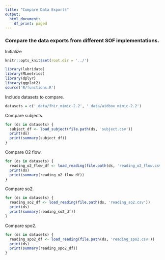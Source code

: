 ```yaml
---
title: "Compare Data Exports"
output:
  html_document:
    df_print: paged
---
```


### Compare the data exports from different SOF implementations.

Initialize

```r
knitr::opts_knit$set(root.dir = '../')
```
```r
library(lubridate)
library(MLmetrics)
library(dplyr)
library(ggplot2)
source('R/functions.R')
```
Include datasets to compare.
```r
datasets = c('_data/fhir_mimic-2.2', '_data/aidbox_mimic-2.2')
```

Compare subjects.
```r
for (ds in datasets) {
  subject_df <- load_subject(file.path(ds, 'subject.csv'))
  print(ds)
  print(summary(subject_df))
}
```
Compare O2 flow.
```r
for (ds in datasets) {
  reading_o2_flow_df <- load_reading(file.path(ds, 'reading_o2_flow.csv'))
  print(ds)
  print(summary(reading_o2_flow_df))
}
```
Compare so2.

```r
for (ds in datasets) {
  reading_so2_df <- load_reading(file.path(ds, 'reading_so2.csv'))
  print(ds)
  print(summary(reading_so2_df))
}
```

Compare spo2.

```r
for (ds in datasets) {
  reading_spo2_df <- load_reading(file.path(ds, 'reading_spo2.csv'))
  print(ds)
  print(summary(reading_spo2_df))
}
```
